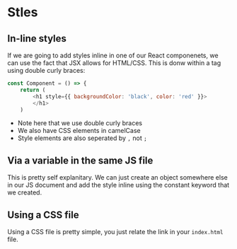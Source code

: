 # Stles

## In-line styles

If we are going to add styles inline in one of our React componenets, we can use the fact that JSX allows for HTML/CSS. This is donw within a tag using double curly braces:

```javascript
const Component = () => {
	return (
		<h1 style={{ backgroundColor: 'black', color: 'red' }}>
		</h1>
	)
```

- Note here that we use double curly braces
- We also have CSS elements in camelCase
- Style elements are also seperated by `,` not  `;`

## Via a variable in the same JS file

This is pretty self explanitary. We can just create an object somewhere else in our JS document and add the style inline using the constant keyword that we created.

## Using a CSS file

Using a CSS file is pretty simple, you just relate the link in your `index.html` file.
